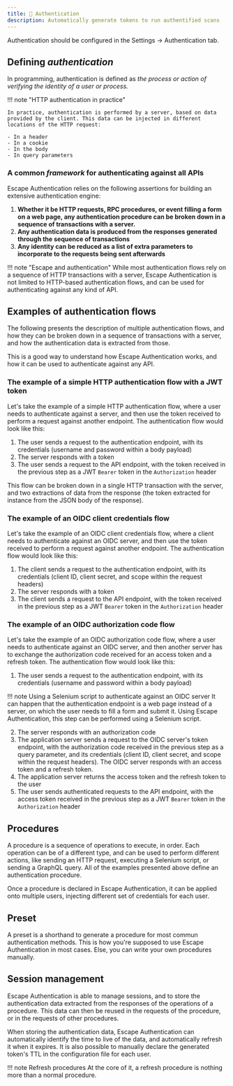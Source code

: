 ```yaml
---
title: 🔐 Authentication
description: Automatically generate tokens to run authentified scans
---
```


Authentication should be configured in the Settings -> Authentication tab.

## Defining *authentication*

In programming, authentication is defined as *the process or action of verifying the identity of a user or process.*

!!! note "HTTP authentication in practice"

    In practice, authentication is performed by a server, based on data provided by the client. This data can be injected in different locations of the HTTP request:

    - In a header
    - In a cookie
    - In the body
    - In query parameters

### A common *framework* for authenticating against all APIs

Escape Authentication relies on the following assertions for building an extensive authentication engine:

1. **Whether it be HTTP requests, RPC procedures, or event filling a form on a web page, any authentication procedure can be broken down in a sequence of transactions with a server.**
2. **Any authentication data is produced from the responses generated through the sequence of transactions**
3. **Any identity can be reduced as a list of extra parameters to incorporate to the requests being sent afterwards**

!!! note "Escape and authentication"
    While most authentication flows rely on a sequence of HTTP transactions with a server, Escape Authentication is not limited to HTTP-based authentication flows, and can be used for authenticating against any kind of API.

## Examples of authentication flows

The following presents the description of multiple authentication flows, and how they can be broken down in a sequence of transactions with a server, and how the authentication data is extracted from those.

This is a good way to understand how Escape Authentication works, and how it can be used to authenticate against any API.

### The example of a simple HTTP authentication flow with a JWT token

Let's take the example of a simple HTTP authentication flow, where a user needs to authenticate against a server, and then use the token received to perform a request against another endpoint. The authentication flow would look like this:

1. The user sends a request to the authentication endpoint, with its credentials (username and password within a body payload)
2. The server responds with a token
3. The user sends a request to the API endpoint, with the token received in the previous step as a JWT `Bearer` token in the `Authorization` header

This flow can be broken down in a single HTTP transaction with the server, and two extractions of data from the response (the token extracted for instance from the JSON body of the response).

### The example of an OIDC client credentials flow

Let's take the example of an OIDC client credentials flow, where a client needs to authenticate against an OIDC server, and then use the token received to perform a request against another endpoint. The authentication flow would look like this:

1. The client sends a request to the authentication endpoint, with its credentials (client ID, client secret, and scope within the request headers)
2. The server responds with a token
3. The client sends a request to the API endpoint, with the token received in the previous step as a JWT `Bearer` token in the `Authorization` header

### The example of an OIDC authorization code flow

Let's take the example of an OIDC authorization code flow, where a user needs to authenticate against an OIDC server, and then another server has to exchange the authorization code received for an access token and a refresh token. The authentication flow would look like this:

1. The user sends a request to the authentication endpoint, with its credentials (username and password within a body payload)

!!! note Using a Selenium script to authenticate against an OIDC server
    It can happen that the authentication endpoint is a web page instead of a server, on which the user needs to fill a form and submit it. Using Escape Authentication, this step can be performed using a Selenium script.

2. The server responds with an authorization code
3. The application server sends a request to the OIDC server's token endpoint, with the authorization code received in the previous step as a query parameter, and its credentials (client ID, client secret, and scope within the request headers). The OIDC server responds with an access token and a refresh token.
4. The application server returns the access token and the refresh token to the user
5. The user sends authenticated requests to the API endpoint, with the access token received in the previous step as a JWT `Bearer` token in the `Authorization` header

## Procedures

A procedure is a sequence of operations to execute, in order. Each operation can be of a different type, and can be used to perform different actions, like sending an HTTP request, executing a Selenium script, or sending a GraphQL query. All of the examples presented above define an authentication procedure.

Once a procedure is declared in Escape Authentication, it can be applied onto multiple users, injecting different set of credentials for each user.


## Preset

A preset is a shorthand to generate a procedure for most commun authentication methods. This is how you're supposed to use Escape Authentication in most cases. Else, you can write your own procedures manually.


## Session management

Escape Authentication is able to manage sessions, and to store the authentication data extracted from the responses of the operations of a procedure. This data can then be reused in the requests of the procedure, or in the requests of other procedures.

When storing the authentication data, Escape Authentication can automatically identify the time to live of the data, and automatically refresh it when it expires. It is also possible to manually declare the generated token's TTL in the configuration file for each user.

!!! note Refresh procedures
    At the core of it, a refresh procedure is nothing more than a normal procedure.
